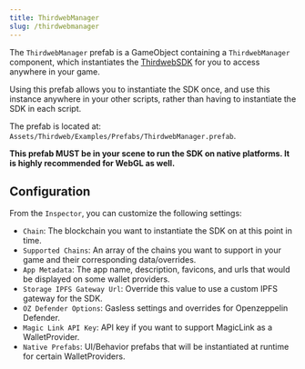```yaml
---
title: ThirdwebManager
slug: /thirdwebmanager
---
```


The `ThirdwebManager` prefab is a GameObject containing a `ThirdwebManager` component, which
instantiates the [ThirdwebSDK](/unity/thirdwebsdk) for you to access anywhere in your game.

Using this prefab allows you to instantiate the SDK once, and use this instance anywhere in your
other scripts, rather than having to instantiate the SDK in each script.

The prefab is located at: `Assets/Thirdweb/Examples/Prefabs/ThirdwebManager.prefab`.

**This prefab MUST be in your scene to run the SDK on native platforms. It is highly recommended for WebGL as well.**

## Configuration

From the `Inspector`, you can customize the following settings:

- `Chain`: The blockchain you want to instantiate the SDK on at this point in time.
- `Supported Chains`: An array of the chains you want to support in your game and their corresponding data/overrides.
- `App Metadata`: The app name, description, favicons, and urls that would be displayed on some wallet providers.
- `Storage IPFS Gateway Url`: Override this value to use a custom IPFS gateway for the SDK.
- `OZ Defender Options`: Gasless settings and overrides for Openzeppelin Defender.
- `Magic Link API Key`: API key if you want to support MagicLink as a WalletProvider.
- `Native Prefabs`: UI/Behavior prefabs that will be instantiated at runtime for certain WalletProviders.
